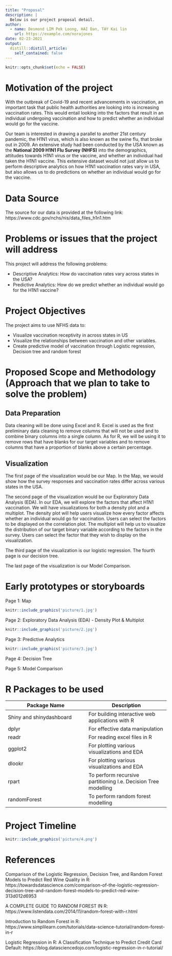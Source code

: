 ```yaml
---
title: "Proposal"
description: |
  Below is our project proposal detail.
author:
  - name: Desmond LIM Pek Loong, HAI Dan, TAY Kai lin 
    url: https://example.com/norajones
date: 02-23-2021
output:
  distill::distill_article:
    self_contained: false
---
```



```r
knitr::opts_chunk$set(echo = FALSE)
```

# Motivation of the project

With the outbreak of Covid-19 and recent advancements in vaccination, an important task that public health authorities are looking into is increasing vaccination rates. This would entail looking into the factors that result in an individual undergoing vaccination and how to predict whether an individual would go for the vaccine. 

Our team is interested in drawing a parallel to another 21st century pandemic, the H1N1 virus, which is also known as the swine flu, that broke out in 2009. An extensive study had been conducted by the USA known as the **National 2009 H1N1 Flu Survey (NHFS)** into the demographics, attitudes towards H1N1 virus or the vaccine, and whether an individual had taken the H1N1 vaccine. This extensive dataset would not just allow us to perform descriptive analytics on how H1N1 vaccination rates vary in USA, but also allows us to do predictions on whether an individual would go for the vaccine. 

# Data Source

The source for our data is provided at the following link: 
https://www.cdc.gov/nchs/nis/data_files_h1n1.htm

# Problems or issues that the project will address
This project will address the following problems: 

- Descriptive Analytics: How do vaccination rates vary across states in the USA? 
- Predictive Analytics: How do we predict whether an individual would go for the H1N1 vaccine? 

# Project Objectives
The project aims to use NFHS data to:

- Visualize vaccination receptivity in across states in US
- Visualize the relationships between vaccination and other variables.
- Create predictive model of vaccination through Logistic regression, Decision tree and random forest

# Proposed Scope and Methodology (Approach that we plan to take to solve the problem)

## Data Preparation 

Data cleaning will be done using Excel and R. Excel is used as the first preliminary data cleaning to remove columns that will not be used and to combine binary columns into a single column. As for R, we will be using it to remove rows that have blanks for our target variables and to remove columns that have a proportion of blanks above a certain percentage. 

## Visualization

The first page of the visualization would be our Map. In the Map, we would show how the survey responses and vaccination rates differ across various states in the USA. 

The second page of the visualization would be our Exploratory Data Analysis (EDA). In our EDA, we will explore the factors that affect H1N1 vaccination. We will have visualizations for both a density plot and a multiplot. The density plot will help users visualize how every factor affects whether an individual would go for vaccination. Users can select the factors to be displayed on the correlation plot. The multiplot will help us to visualize the distribution of our target binary variable according to the factors in the survey. Users can select the factor that they wish to display on the visualization. 

The third page of the visualization is our logistic regression. The fourth page is our decision tree. 

The last page of the visualization is our Model Comparison. 

# Early prototypes or storyboards 

Page 1: Map 

```r
knitr::include_graphics('picture/1.jpg')
```

Page 2: Exploratory Data Analysis (EDA) - Density Plot & Multiplot 

```r
knitr::include_graphics('picture/2.jpg')
```

Page 3: Predictive Analytics

```r
knitr::include_graphics('picture/3.jpg')
```

Page 4: Decision Tree

Page 5: Model Comparison 


# R Packages to be used

Package Name  | Description
------------- | -------------
Shiny and shinydashboard    | For building interactive web applications with R
dplyr       | For effective data manipulation
readr       | For reading excel files in R
ggplot2     | For plotting various visualizations and EDA
dlookr      | For plotting various visualizations and EDA
rpart       | To perform recursive partitioning I.e. Decision Tree modelling
randomForest| To perform random forest modelling

# Project Timeline
```r
knitr::include_graphics('picture/4.png')
```

# References
Comparison of the Logistic Regression, Decision Tree, and Random Forest Models to Predict Red Wine Quality in R: https://towardsdatascience.com/comparison-of-the-logistic-regression-decision-tree-and-random-forest-models-to-predict-red-wine-313d012d6953

A COMPLETE GUIDE TO RANDOM FOREST IN R: https://www.listendata.com/2014/11/random-forest-with-r.html

Introduction to Random Forest in R: https://www.simplilearn.com/tutorials/data-science-tutorial/random-forest-in-r

Logistic Regression in R: A Classification Technique to Predict Credit Card Default: https://blog.datasciencedojo.com/logistic-regression-in-r-tutorial/
